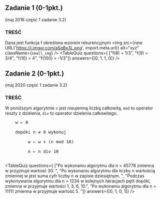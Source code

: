 
## Zadanie 1 (0-1pkt.)
(maj 2016 część 1 zadanie 3.2)

### TREŚĆ
Dana jest funkcja f określona wzorem rekurencyjnym
<img src={new URL('https://i.imgur.com/aSqBx3L.png', import.meta.url)} alt="xyz" className={`small_img`} />
<TableQuiz 
    questions={
      ["f(8) = 1/3", 
      "f(9) = 3/4", 
      "f(10) = 4",
      "f(100) = -1/3"]} 
    answers={[0, 1, 1, 0]}
/>

## Zadanie 2 (0-1pkt.)
(maj 2020 część 1 zadanie 3.2)

### TREŚĆ
W poniższym algorytmie ``n`` jest nieujemną liczbą całkowitą, ``mod`` to operator reszty z dzielenia, ``div`` to operator dzielenia całkowitego. 
<pre>
    w ← 0 <br/>
    dopóki n ≠ 0 wykonuj <br/>
    &nbsp;&nbsp;&nbsp;&nbsp; w ← w + (n mod 10) <br/>
    &nbsp;&nbsp;&nbsp;&nbsp; n ← n div 10  <br/>
</pre>
<TableQuiz 
    questions={
      ["Po wykonaniu algorytmu dla n = 45778 zmienna w przyjmuje wartość 30. ", 
      "Po wykonaniu algorytmu dla liczby n wartością zmiennej w jest suma cyfr liczby n w zapisie dziesiętnym. ", 
      "Podczas wykonywania algorytmu dla n = 1234 w kolejnych iteracjach pętli dopóki, zmienna w przyjmuje wartości 1, 3, 6, 10.",
      "Po wykonaniu algorytmu dla n = 11111 zmienna w przyjmuje wartość 5. "]} 
    answers={[0, 1, 0, 1]}
/>




